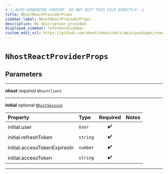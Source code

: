 ```yaml
---
# ⚠️ AUTO-GENERATED CONTENT. DO NOT EDIT THIS FILE DIRECTLY! ⚠️
title: NhostReactProviderProps
sidebar_label: NhostReactProviderProps
description: No description provided.
displayed_sidebar: referenceSidebar
custom_edit_url: https://github.com/nhost/nhost/edit/main/packages/react/src/provider.tsx#L8
---
```


# `NhostReactProviderProps`

## Parameters

---

**<span className="parameter-name">nhost</span>** <span className="optional-status">required</span> `NhostClient`

---

**<span className="parameter-name">initial</span>** <span className="optional-status">optional</span> [`NhostSession`](/reference/docgen/nextjs/types/nhost-session)

| Property                                                                                                 | Type     | Required | Notes |
| :------------------------------------------------------------------------------------------------------- | :------- | :------: | :---- |
| <span className="parameter-name"><span className="light-grey">initial.</span>user</span>                 | `User`   |    ✔️    |       |
| <span className="parameter-name"><span className="light-grey">initial.</span>refreshToken</span>         | `string` |    ✔️    |       |
| <span className="parameter-name"><span className="light-grey">initial.</span>accessTokenExpiresIn</span> | `number` |    ✔️    |       |
| <span className="parameter-name"><span className="light-grey">initial.</span>accessToken</span>          | `string` |    ✔️    |       |

---

